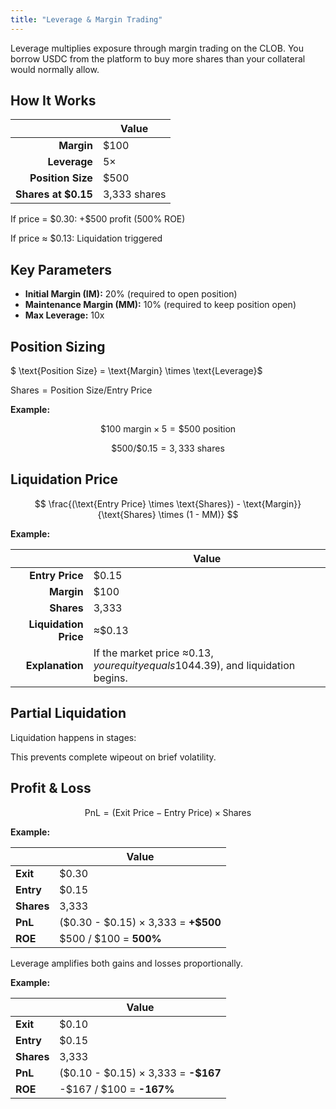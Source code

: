 ```yaml
---
title: "Leverage & Margin Trading"
---
```


Leverage multiplies exposure through margin trading on the CLOB. You borrow USDC from the platform to buy more shares than your collateral would normally allow.

## How It Works

|                      | **Value**    |
| -------------------: | ------------ |
| **Margin**           | \$100        |
| **Leverage**         | 5×           |
| **Position Size**    | \$500        |
| **Shares at \$0.15** | 3,333 shares |

If price = \$0.30: +\$500 profit (500% ROE) 

If price ≈ \$0.13: Liquidation triggered

## Key Parameters

- **Initial Margin (IM):** 20% (required to open position)
- **Maintenance Margin (MM):** 10% (required to keep position open)
- **Max Leverage:** 10x

## Position Sizing

$ \text{Position Size} = \text{Margin} \times \text{Leverage}$

$\text{Shares} = \text{Position Size} / \text{Entry Price}$

**Example:**

$$
\$100 \ \text{margin} \times 5 = \$500 \ \text{position}
$$

$$
\$500 / \$0.15 = 3,333 \ \text{shares}
$$

## Liquidation Price

$$
\frac{(\text{Entry Price} \times \text{Shares}) - \text{Margin}}{\text{Shares} \times (1 - MM)}
$$

**Example:**

|                       | **Value**                                                                                                        |
| --------------------: | ---------------------------------------------------------------------------------------------------------------- |
| **Entry Price**       | \$0.15                                                                                                           |
| **Margin**            | \$100                                                                                                            |
| **Shares**            | 3,333                                                                                                            |
| **Liquidation Price** | ≈\$0.13                                                                                                          |
| **Explanation**       | If the market price ≈$0.13, your equity equals 10% of the position value ($44.39), and liquidation begins. |

## Partial Liquidation

Liquidation happens in stages:

<Steps>
  <Step title="
First trigger: liquidate 25% of position" titleSize="h3">
    
  </Step>
  <Step title="
Apply 10% penalty to insurance fund" titleSize="h3">
    
  </Step>
  <Step title="
Check if still underwater" titleSize="h3">
    
  </Step>
  <Step title="If yes: liquidate another 25%" titleSize="h3">
    
  </Step>
  <Step title="Full liquidation only if necessary" titleSize="h3">
    
  </Step>
</Steps>

This prevents complete wipeout on brief volatility.

## Profit & Loss

$$
\text{PnL} = (\text{Exit Price} - \text{Entry Price}) \times \text{Shares}
$$

**Example:**

|            | Value                                   |
| ---------- | --------------------------------------- |
| **Exit**   | \$0.30                                  |
| **Entry**  | \$0.15                                  |
| **Shares** | 3,333                                   |
| **PnL**    | (\$0.30 - \$0.15) × 3,333 = **\+\$500** |
| **ROE**    | \$500 / \$100 = **500%**                |

Leverage amplifies both gains and losses proportionally.

**Example:**

|            | Value                                  |
| ---------- | -------------------------------------- |
| **Exit**   | \$0.10                                 |
| **Entry**  | \$0.15                                 |
| **Shares** | 3,333                                  |
| **PnL**    | (\$0.10 - \$0.15) × 3,333 = **-\$167** |
| **ROE**    | -\$167 / \$100 = **-167%**             |